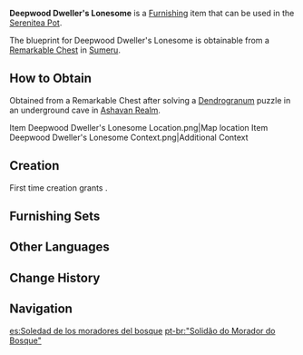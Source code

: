 {{Furnishing Infobox
|id             = 370703
|image          = Item Deepwood Dweller's Lonesome.png
|category       = Building
|subcategory    = Sumeru
|quality        = 3
|adeptal_energy = 60
|load           = 135
|reduced_load   = 99
|description    = A hut with a unique shape, with its roof covered with a heavy leaf canopy. The process of making the top of this kind of tent is very exquisite. After being soaked in a decoction made using a secret recipe, the wood is quickly seared in a bonfire lit by the dead branches of the [[Adhigama Wood]] to dry quickly, then waterproofed by immersing it in large amounts of water, resulting in a material that can repel insects without a pungent odor, but that is also not easily burnt. Safe and practical, these huts were originally developed by the inhabitants of [[Vimara Village]] and are used by the [[Forest Watchers]] as shelters when stationed in areas with more abundant rainfall.<br />Of course, being stationed in areas where such shelters are needed is also a test of spirit for the [[Forest Rangers]], who must have a strong sense of responsibility and conviction.
|blueprint      = Remarkable Chest
|source1        = 
}}
'''Deepwood Dweller's Lonesome''' is a [[Furnishing]] item that can be used in the [[Serenitea Pot]].

The blueprint for Deepwood Dweller's Lonesome is obtainable from a [[Remarkable Chest]] in [[Sumeru]].

==How to Obtain==
Obtained from a Remarkable Chest after solving a [[Dendrogranum]] puzzle in an underground cave in [[Ashavan Realm]].
<gallery>
Item Deepwood Dweller's Lonesome Location.png|Map location
Item Deepwood Dweller's Lonesome Context.png|Additional Context
</gallery>

==Creation==
First time creation grants {{Item|Trust|24|x=60}}.
{{Recipe
|type = Creation
|time = 14h
|Adhigama Wood = 8
|Fabric = 4
|sort = Adhigama Wood;Fabric
}}

==Furnishing Sets==
{{Craft Usage}}

==Other Languages==
{{Other Languages
|default_hidden = 1
|en      = Deepwood Dweller's Lonesome
|zhs     = 「林居之人的孤念」
|zhs_rm  = "Línjū zhī Rén de Gūniàn"
|zht     = 「林居之人的孤念」
|zht_rm  = "Línjū zhī Rén de Gūniàn"
|ja      = 「森の民の孤独」
|ja_rm   = "Mori no Tami no Kodoku"
|ko      = 「숲 주민의 고독」
|ko_rm   = "Sup Jumin-ui Godok"
|es      = Soledad de los moradores del bosque
|fr      = «&nbsp;Isolation de l'habitant des bois&nbsp;»
|ru      = Одиночество лесного жителя
|th      = "ความโดดเดี่ยวของผู้คนแห่งพงไพร"
|th_rm   = 
|vi      = Hoài Bão Của Cư Dân Rừng Sâu
|de      = „Einsamkeit des Waldbewohners“
|id      = Kesendirian Penghuni Hutan
|pt      = "Solidão do Morador do Bosque"
|tr      = Derin Orman Sakinlerinin Yalnızlığı
|it      = Solitudine di Boscoprofondo
}}

==Change History==
{{Change History|3.0}}

==Navigation==
{{Furnishing Navbox|exterior}}

[[es:Soledad de los moradores del bosque]]
[[pt-br:"Solidão do Morador do Bosque"]]